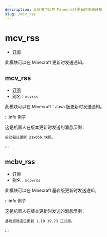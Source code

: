 ```yaml
---
description: 此模块可以在 Minecraft更新时发送通知
slug: /mcv_rss
---
```


# mcv_rss


-   [订阅](/docs/help/reading#命令类型)

此模块可以在 Minecraft 更新时发送通知。

## mcv_rss

-   [订阅](/docs/help/reading#命令类型)
-   别名：`mcvrss`

此模块可以在 Minecraft：Java 版更新时发送通知。

:::info 例子

这是机器人在版本更新时发送的消息示例：

```
启动器已更新 21w05b 快照。
```

:::

## mcbv_rss

-   [订阅](/docs/help/reading#命令类型)
-   别名：`mcbvrss`

此模块可以在 Minecraft 基岩版更新时发送通知。

:::info 例子

这是机器人在版本更新时发送的消息示例：

```
基岩版商店已更新 1.10.19.23 正式版。
```

:::
